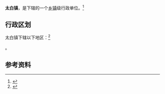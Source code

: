 {{中国乡级行政区|34/05/21/106/000}}

'''太白镇'''，是{{PRC admin/fullname|34/05/21/106/000|3}}下辖的一个[[乡镇|乡镇]]级行政单位。<ref>{{PRC admin/ref sgc|{{PRC admin/parent|34/05/21/106/000}}}}</ref>

== 行政区划 ==

太白镇下辖以下地区：<ref>{{PRC admin/ref sgc|34/05/21/106/000}}</ref>

{{PRC admin/children|34/05/21/106/000}}。

== 参考资料 ==

{{reflist}}

{{行政区划小作品}}
{{PRC admin/navcat|34/05/21/106/000}}